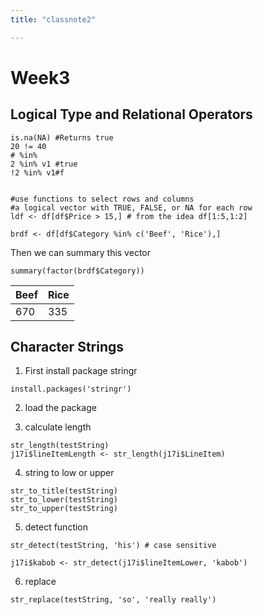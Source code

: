 ```yaml
---
title: "classnote2"

---
```


# Week3
## Logical Type and Relational Operators

```
is.na(NA) #Returns true
20 != 40
# %in% 
2 %in% v1 #true
!2 %in% v1#f


#use functions to select rows and columns
#a logical vector with TRUE, FALSE, or NA for each row
ldf <- df[df$Price > 15,] # from the idea df[1:5,1:2]

brdf <- df[df$Category %in% c('Beef', 'Rice'),] 
```

Then we can summary this vector 
```
summary(factor(brdf$Category))

```
Beef  | Rice
----- | -----
670  | 335


## Character Strings

1. First install package stringr
```
install.packages('stringr')
```
2. load the package

3. calculate length
```
str_length(testString)
j17i$lineItemLength <- str_length(j17i$LineItem)
```
4. string to low or upper 

```
str_to_title(testString)
str_to_lower(testString)
str_to_upper(testString)

```
5. detect function
```
str_detect(testString, 'his') # case sensitive

j17i$kabob <- str_detect(j17i$lineItemLower, 'kabob') 
```

6. replace

```
str_replace(testString, 'so', 'really really')
```



